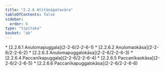 ```yaml
---
title: "2.2.6 Atītānāgatavāra"
tableOfContents: false
sidebar:
  order: 6
type: "tipitaka"
basket: "ab"
---
```



<DynamicBreadcrumb />



<TableOfContents>
* [2.2.6.1 Anulomapuggala](2-2-6/2-2-6-1)
* [2.2.6.2 Anulomaokāsa](2-2-6/2-2-6-2)
* [2.2.6.3 Anulomapuggalokāsa](2-2-6/2-2-6-3)
* [2.2.6.4 Paccanīkapuggala](2-2-6/2-2-6-4)
* [2.2.6.5 Paccanīkaokāsa](2-2-6/2-2-6-5)
* [2.2.6.6 Paccanīkapuggalokāsa](2-2-6/2-2-6-6)
</TableOfContents>